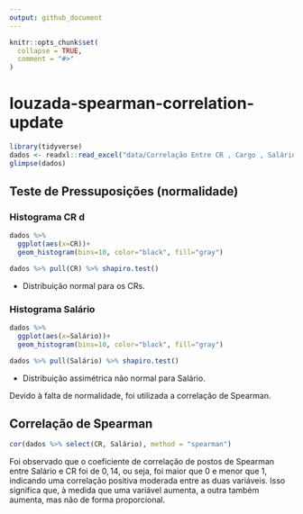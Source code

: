 ```yaml
---
output: github_document
---
```


<!-- README.md is generated from README.Rmd. Please edit that file -->

```r
knitr::opts_chunk$set(
  collapse = TRUE,
  comment = "#>"
)
```

# louzada-spearman-correlation-update

```r
library(tidyverse)
dados <- readxl::read_excel("data/Correlação Entre CR , Cargo , Salário.xlsx")
glimpse(dados)
```

## Teste de Pressuposições (normalidade)

### Histograma CR d

```r
dados %>% 
  ggplot(aes(x=CR))+
  geom_histogram(bins=10, color="black", fill="gray")
```

```r
dados %>% pull(CR) %>% shapiro.test()
```

 - Distribuição normal para os CRs.
 


### Histograma Salário

```r
dados %>% 
  ggplot(aes(x=Salário))+
  geom_histogram(bins=10, color="black", fill="gray")
```


```r
dados %>% pull(Salário) %>% shapiro.test()
```

 - Distribuição assimétrica não normal para Salário.
 
 Devido à falta de normalidade, foi utilizada a correlação de Spearman.

## Correlação de Spearman

```r
cor(dados %>% select(CR, Salário), method = "spearman")
```


Foi observado que o coeficiente de correlação de postos de Spearman entre Salário e CR foi de $0,14$, ou seja, foi maior que $0$ e menor que $1$, indicando uma correlação positiva moderada entre as duas variáveis. Isso significa que, à medida que uma variável aumenta, a outra também aumenta, mas não de forma proporcional. 

